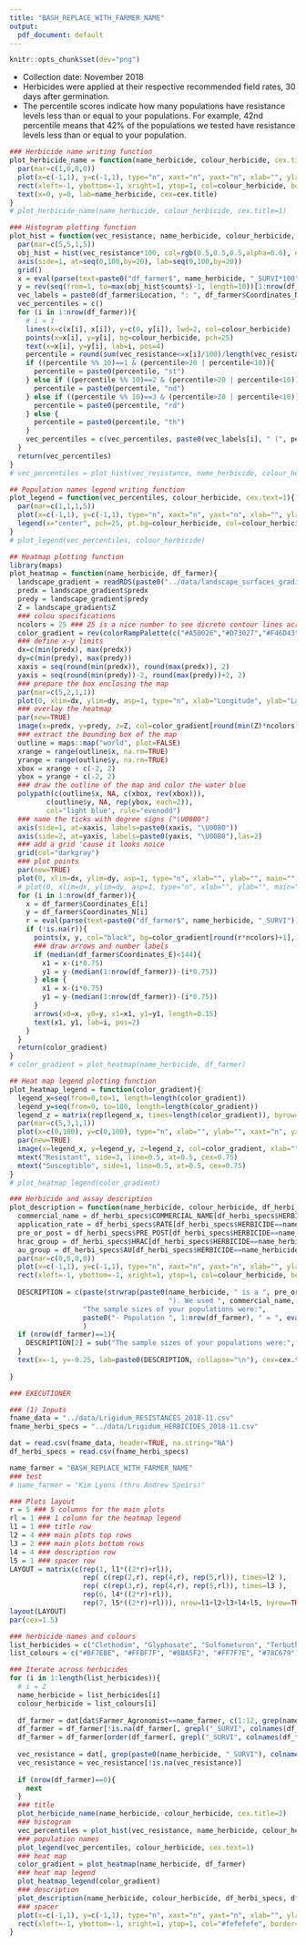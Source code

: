 ```yaml
---
title: "BASH_REPLACE_WITH_FARMER_NAME"
output:
  pdf_document: default
---
```

<style type="text/css">
.main-container {
  max-width: 1800px;
  margin-left: auto;
  margin-right: auto;
}
</style>

```r
knitr::opts_chunk$set(dev="png")
```

- Collection date: November 2018
- Herbicides were applied at their respective recommended field rates, 30 days after germination.
- The percentile scores indicate how many populations have resistance levels less than or equal to your populations. For example, 42nd percentile means that 42% of the populations we tested have resistance levels less than or equal to your population.

```r
### Herbicide name writing function
plot_herbicide_name = function(name_herbicide, colour_herbicide, cex.title=1){
  par(mar=c(1,0,0,0))
  plot(x=c(-1,1), y=c(-1,1), type="n", xaxt="n", yaxt="n", xlab="", ylab="", bty="n")
  rect(xleft=-1, ybottom=-1, xright=1, ytop=1, col=colour_herbicide, border=NA)
  text(x=0, y=0, lab=name_herbicide, cex=cex.title)
}
# plot_herbicide_name(name_herbicide, colour_herbicide, cex.title=1)
```

```r
### Histogram plotting function
plot_hist = function(vec_resistance, name_herbicide, colour_herbicide, df_farmer){
  par(mar=c(5,5,1,5))
  obj_hist = hist(vec_resistance*100, col=rgb(0.5,0.5,0.5,alpha=0.6), nclass=10, bord=FALSE, main="", ylab="Number of Populations", xlab=paste0(name_herbicide, " Resistance (%)"), xaxt="n", xlim=c(0,105), las=2)
  axis(side=1, at=seq(0,100,by=20), lab=seq(0,100,by=20))
  grid()
  x = eval(parse(text=paste0("df_farmer$", name_herbicide, "_SURVI*100")))
  y = rev(seq(from=1, to=max(obj_hist$counts)-1, length=10))[1:nrow(df_farmer)]
  vec_labels = paste0(df_farmer$Location, ": ", df_farmer$Coordinates_N, "N, ", df_farmer$Coordinates_E, "E")
  vec_percentiles = c()
  for (i in 1:nrow(df_farmer)){
    # i = 1
    lines(x=c(x[i], x[i]), y=c(0, y[i]), lwd=2, col=colour_herbicide)
    points(x=x[i], y=y[i], bg=colour_herbicide, pch=25)
    text(x=x[i], y=y[i], lab=i, pos=4)
    percentile = round(sum(vec_resistance<=x[i]/100)/length(vec_resistance)*100)
    if ((percentile %% 10)==1 & (percentile>20 | percentile<10)){
      percentile = paste0(percentile, "st")
    } else if ((percentile %% 10)==2 & (percentile>20 | percentile<10)){
      percentile = paste0(percentile, "nd")
    } else if ((percentile %% 10)==3 & (percentile>20 | percentile<10)){
      percentile = paste0(percentile, "rd")
    } else {
      percentile = paste0(percentile, "th")
    }
    vec_percentiles = c(vec_percentiles, paste0(vec_labels[i], " (", percentile, " percentile)"))
  }
  return(vec_percentiles)
}
# vec_percentiles = plot_hist(vec_resistance, name_herbicide, colour_herbicide, df_farmer)
```

```r
## Population names legend writing function
plot_legend = function(vec_percentiles, colour_herbicide, cex.text=1){
  par(mar=c(1,1,1,5))
  plot(x=c(-1,1), y=c(-1,1), type="n", xaxt="n", yaxt="n", xlab="", ylab="", bty="n")
  legend(x="center", pch=25, pt.bg=colour_herbicide, col=colour_herbicide, legend=paste0(1:length(vec_percentiles), ": ", vec_percentiles), bty="n", cex=cex.text)
}
# plot_legend(vec_percentiles, colour_herbicide)
```

```r
## Heatmap plotting function
library(maps)
plot_heatmap = function(name_herbicide, df_farmer){
  landscape_gradient = readRDS(paste0("../data/landscape_surfaces_gradient_data_", name_herbicide, ".rds"))
  predx = landscape_gradient$predx
  predy = landscape_gradient$predy
  Z = landscape_gradient$Z
  ### colou specifications
  ncolors = 25 ### 25 is a nice number to see dicrete contour lines across the landscape methinks...
  color_gradient = rev(colorRampPalette(c("#A50026","#D73027","#F46D43","#FDAE61","#FEE08B","#FFFFBF","#D9EF8B","#A6D96A","#66BD63","#1A9850","#006837"))(ncolors))
  ### define x-y limits
  dx=c(min(predx), max(predx))
  dy=c(min(predy), max(predy))
  xaxis = seq(round(min(predx)), round(max(predx)), 2)
  yaxis = seq(round(min(predy))-2, round(max(predy))+2, 2)
  ### prepare the box enclosing the map
  par(mar=c(5,2,1,1))
  plot(0, xlim=dx, ylim=dy, asp=1, type="n", xlab="Longitude", ylab="Latitdue", main="", xaxt="n", yaxt="n") #empty
  ### overlay the heatmap
  par(new=TRUE)
  image(x=predx, y=predy, z=Z, col=color_gradient[round(min(Z)*ncolors):round(max(Z)*ncolors)], xlab="", ylab="", main="", asp=1, xaxt="n", yaxt="n")
  ### extract the bounding box of the map
  outline = maps::map("world", plot=FALSE)
  xrange = range(outline$x, na.rm=TRUE)
  yrange = range(outline$y, na.rm=TRUE)
  xbox = xrange + c(-2, 2)
  ybox = yrange + c(-2, 2)
  ### draw the outline of the map and color the water blue
  polypath(c(outline$x, NA, c(xbox, rev(xbox))),
         c(outline$y, NA, rep(ybox, each=2)),
         col="light blue", rule="evenodd")
  ### name the ticks with degree signs ("\U00B0")
  axis(side=1, at=xaxis, labels=paste0(xaxis, "\U00B0"))
  axis(side=2, at=yaxis, labels=paste0(yaxis, "\U00B0"),las=2)
  ### add a grid 'cause it looks noice
  grid(col="darkgray")
  ### plot points
  par(new=TRUE)
  plot(0, xlim=dx, ylim=dy, asp=1, type="n", xlab="", ylab="", main="", xaxt="n", yaxt="n") #empty
  # plot(0, xlim=dx, ylim=dy, asp=1, type="n", xlab="", ylab="", main="")
  for (i in 1:nrow(df_farmer)){
    x = df_farmer$Coordinates_E[i]
    y = df_farmer$Coordinates_N[i]
    r = eval(parse(text=paste0("df_farmer$", name_herbicide, "_SURVI")))[i]
    if (!is.na(r)){
      points(x, y, col="black", bg=color_gradient[round(r*ncolors)+1], pch=19)
      ### draw arrows and number labels
      if (median(df_farmer$Coordinates_E)<144){
        x1 = x-(i*0.75)
        y1 = y-(median(1:nrow(df_farmer))-(i*0.75))
      } else {
        x1 = x-(i*0.75)
        y1 = y-(median(1:nrow(df_farmer))-(i*0.75))
      }
      arrows(x0=x, y0=y, x1=x1, y1=y1, length=0.15)
      text(x1, y1, lab=i, pos=2)
    }
  }
  return(color_gradient)
}
# color_gradient = plot_heatmap(name_herbicide, df_farmer)
```

```r
## Heat map legend plotting function
plot_heatmap_legend = function(color_gradient){
  legend_x=seq(from=0,to=1, length=length(color_gradient))
  legend_y=seq(from=0, to=100, length=length(color_gradient))
  legend_z = matrix(rep(legend_x, times=length(color_gradient)), byrow=TRUE, nrow=length(color_gradient))
  par(mar=c(5,3,1,1))
  plot(x=c(0,100), y=c(0,100), type="n", xlab="", ylab="", xaxt="n", yaxt="n", main="")
  par(new=TRUE)
  image(x=legend_x, y=legend_y, z=legend_z, col=color_gradient, xlab="", ylab="", main="", xaxt="n", las=2)
  mtext("Resistant", side=3, line=0.5, at=0.5, cex=0.75)
  mtext("Susceptible", side=1, line=0.5, at=0.5, cex=0.75)
}
# plot_heatmap_legend(color_gradient)
```

```r
### Herbicide and assay description
plot_description = function(name_herbicide, colour_herbicide, df_herbi_specs, df_farmer, cex.text=1, width=75){
  commercial_name = df_herbi_specs$COMMERCIAL_NAME[df_herbi_specs$HERBICIDE==name_herbicide]
  application_rate = df_herbi_specs$RATE[df_herbi_specs$HERBICIDE==name_herbicide]
  pre_or_post = df_herbi_specs$PRE_POST[df_herbi_specs$HERBICIDE==name_herbicide]
  hrac_group = df_herbi_specs$HRAC[df_herbi_specs$HERBICIDE==name_herbicide]
  au_group = df_herbi_specs$AU[df_herbi_specs$HERBICIDE==name_herbicide]
  par(mar=c(0,0,0,0))
  plot(x=c(-1,1), y=c(-1,1), type="n", xaxt="n", yaxt="n", xlab="", ylab="", bty="n")
  rect(xleft=-1, ybottom=-1, xright=1, ytop=1, col=colour_herbicide, border=NA)
  
  DESCRIPTION = c(paste(strwrap(paste0(name_herbicide, " is a ", pre_or_post, " herbicide. It belongs to group ", au_group, " (equivalent to HRAC group ", hrac_group, 
                                       "). We used ", commercial_name, " at ", application_rate, " g active ingredient per hectare."), width=width), collapse="\n"),
                  "The sample sizes of your populations were:",
                  paste0("- Population ", 1:nrow(df_farmer), " = ", eval(parse(text=paste0("df_farmer$", name_herbicide, "_sampleSize"))))
                  )
  if (nrow(df_farmer)==1){
    DESCRIPTION[2] = sub("The sample sizes of your populations were:", "The sample size of your population was:", DESCRIPTION[2])
  }
  text(x=-1, y=-0.25, lab=paste0(DESCRIPTION, collapse="\n"), cex=cex.text, pos=4)
  
}

```

```r
### EXECUTIONER

### (1) Inputs
fname_data = "../data/Lrigidum_RESISTANCES_2018-11.csv"
fname_herbi_specs = "../data/Lrigidum_HERBICIDES_2018-11.csv"

dat = read.csv(fname_data, header=TRUE, na.string="NA")
df_herbi_specs = read.csv(fname_herbi_specs)

name_farmer = "BASH_REPLACE_WITH_FARMER_NAME"
### test
# name_farmer = "Kim Lyons (thru Andrew Speirs)"

### Plots layout
r = 5 ### 5 columns for the main plots
rl = 1 ### 1 column for the heatmap legend
l1 = 1 ### title row
l2 = 4 ### main plots top rows
l3 = 2 ### main plots bottom rows
l4 = 4 ### description row
l5 = 1 ### spacer row
LAYOUT = matrix(c(rep(1, l1*((2*r)+rl)),
                  rep( c(rep(2,r), rep(4,r), rep(5,rl)), times=l2 ), 
                  rep( c(rep(3,r), rep(4,r), rep(5,rl)), times=l3 ),
                  rep(6, l4*((2*r)+rl)), 
                  rep(7, l5*((2*r)+rl))), nrow=l1+l2+l3+l4+l5, byrow=TRUE)
layout(LAYOUT)
par(cex=1.5)

### herbicide names and colours
list_herbicides = c("Clethodim", "Glyphosate", "Sulfometuron", "Terbuthylazine")
list_colours = c("#BF7EBE", "#FFBF7F", "#8BA5F2", "#FF7F7E", "#78C679")

### Iterate across herbicides
for (i in 1:length(list_herbicides)){
  # i = 2
  name_herbicide = list_herbicides[i]
  colour_herbicide = list_colours[i]
  
  df_farmer = dat[dat$Farmer_Agronomist==name_farmer, c(1:12, grep(name_herbicide, colnames(dat)))]
  df_farmer = df_farmer[!is.na(df_farmer[, grepl("_SURVI", colnames(df_farmer))]), ]
  df_farmer = df_farmer[order(df_farmer[, grepl("_SURVI", colnames(df_farmer))], decreasing=FALSE), ]
  
  vec_resistance = dat[, grep(paste0(name_herbicide, "_SURVI"), colnames(dat))]
  vec_resistance = vec_resistance[!is.na(vec_resistance)]
  
  if (nrow(df_farmer)==0){
    next
  }
  ### title
  plot_herbicide_name(name_herbicide, colour_herbicide, cex.title=2)
  ### histogram
  vec_percentiles = plot_hist(vec_resistance, name_herbicide, colour_herbicide, df_farmer)
  ### population names
  plot_legend(vec_percentiles, colour_herbicide, cex.text=1)
  ### heat map
  color_gradient = plot_heatmap(name_herbicide, df_farmer)
  ### heat map legend
  plot_heatmap_legend(color_gradient)
  ### description
  plot_description(name_herbicide, colour_herbicide, df_herbi_specs, df_farmer, cex.text=1.4, width=75)
  ### spacer
  plot(x=c(-1,1), y=c(-1,1), type="n", xaxt="n", yaxt="n", xlab="", ylab="", bty="n")
  rect(xleft=-1, ybottom=-1, xright=1, ytop=1, col="#fefefefe", border=NA)
}
```



